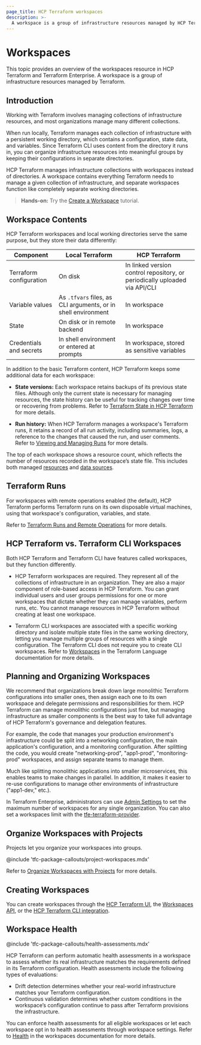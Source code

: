 ```yaml
---
page_title: HCP Terraform workspaces
description: >-
  A workspace is a group of infrastructure resources managed by HCP Terraform. Learn what workspaces contain, how they perform Terraform runs, and how to create and organize them.
---
```


# Workspaces

This topic provides an overview of the workspaces resource in HCP Terraform and Terraform Enterprise. A workspace is a group of infrastructure resources managed by Terraform.

## Introduction

Working with Terraform involves managing collections of infrastructure resources, and most organizations manage many different collections.

When run locally, Terraform manages each collection of infrastructure with a persistent working directory, which contains a configuration, state data, and variables. Since Terraform CLI uses content from the directory it runs in, you can organize infrastructure resources into meaningful groups by keeping their configurations in separate directories.

HCP Terraform manages infrastructure collections with workspaces instead of directories. A workspace contains everything Terraform needs to manage a given collection of infrastructure, and separate workspaces function like completely separate working directories.

> **Hands-on:** Try the [Create a Workspace](/terraform/tutorials/cloud-get-started/cloud-workspace-create) tutorial.

## Workspace Contents

HCP Terraform workspaces and local working directories serve the same purpose, but they store their data differently:

| Component               | Local Terraform                                               | HCP Terraform                                                            |
| ----------------------- | ------------------------------------------------------------- | -------------------------------------------------------------------------- |
| Terraform configuration | On disk                                                       | In linked version control repository, or periodically uploaded via API/CLI |
| Variable values         | As `.tfvars` files, as CLI arguments, or in shell environment | In workspace                                                               |
| State                   | On disk or in remote backend                                  | In workspace                                                               |
| Credentials and secrets | In shell environment or entered at prompts                    | In workspace, stored as sensitive variables                                |

In addition to the basic Terraform content, HCP Terraform keeps some additional data for each workspace:

- **State versions:** Each workspace retains backups of its previous state files. Although only the current state is necessary for managing resources, the state history can be useful for tracking changes over time or recovering from problems. Refer to [Terraform State in HCP Terraform](/terraform/cloud-docs/workspaces/state) for more details.

- **Run history:** When HCP Terraform manages a workspace's Terraform runs, it retains a record of all run activity, including summaries, logs, a reference to the changes that caused the run, and user comments. Refer to [Viewing and Managing Runs](/terraform/cloud-docs/workspaces/run/manage) for more details.

<!-- BEGIN: TFC:only name:managed-resources -->
The top of each workspace shows a resource count, which reflects the number of resources recorded in the workspace’s state file. This includes both managed [resources](/terraform/language/resources/syntax) and [data sources](/terraform/language/data-sources).
<!-- END: TFC:only name:managed-resources -->

## Terraform Runs

For workspaces with remote operations enabled (the default), HCP Terraform performs Terraform runs on its own disposable virtual machines, using that workspace's configuration, variables, and state.

Refer to [Terraform Runs and Remote Operations](/terraform/cloud-docs/workspaces/run/remote-operations) for more details.


## HCP Terraform vs. Terraform CLI Workspaces

Both HCP Terraform and Terraform CLI have features called workspaces, but they function differently.

- HCP Terraform workspaces are required. They represent all of the collections of infrastructure in an organization. They are also a major component of role-based access in HCP Terraform. You can grant individual users and user groups permissions for one or more workspaces that dictate whether they can manage variables, perform runs, etc. You cannot manage resources in HCP Terraform without creating at least one workspace.

- Terraform CLI workspaces are associated with a specific working directory and isolate multiple state files in the same working directory, letting you manage multiple groups of resources with a single configuration. The Terraform CLI does not require you to create CLI workspaces. Refer to [Workspaces](/terraform/language/state/workspaces) in the Terraform Language documentation for more details.

## Planning and Organizing Workspaces

We recommend that organizations break down large monolithic Terraform configurations into smaller ones, then assign each one to its own workspace and delegate permissions and responsibilities for them. HCP Terraform can manage monolithic configurations just fine, but managing infrastructure as smaller components is the best way to take full advantage of HCP Terraform's governance and delegation features.

For example, the code that manages your production environment's infrastructure could be split into a networking configuration, the main application's configuration, and a monitoring configuration. After splitting the code, you would create "networking-prod", "app1-prod", "monitoring-prod" workspaces, and assign separate teams to manage them.

Much like splitting monolithic applications into smaller microservices, this enables teams to make changes in parallel. In addition, it makes it easier to re-use configurations to manage other environments of infrastructure ("app1-dev," etc.).

In Terraform Enterprise, administrators can use [Admin Settings](/terraform/enterprise/api-docs/admin/settings) to set the maximum number of workspaces for any single organization. You can also set a workspaces limit with the [tfe-terraform-provider](https://registry.terraform.io/providers/hashicorp/tfe/latest/docs/resources/organization#workspace_limit).

## Organize Workspaces with Projects

Projects let you organize your workspaces into groups.

<!-- BEGIN: TFC:only name:pnp-callout -->
@include 'tfc-package-callouts/project-workspaces.mdx'
<!-- END: TFC:only name:pnp-callout -->

Refer to [Organize Workspaces with Projects](/terraform/cloud-docs/projects/manage) for more details.


## Creating Workspaces

You can create workspaces through the [HCP Terraform UI](/terraform/cloud-docs/workspaces/create), the [Workspaces API](/terraform/cloud-docs/api-docs/workspaces), or the [HCP Terraform CLI integration](/terraform/cli/cloud).

## Workspace Health

<!-- BEGIN: TFC:only name:pnp-callout -->
@include 'tfc-package-callouts/health-assessments.mdx'
<!-- END: TFC:only name:pnp-callout -->

HCP Terraform can perform automatic health assessments in a workspace to assess whether its real infrastructure matches the requirements defined in its Terraform configuration. Health assessments include the following types of evaluations:

- Drift detection determines whether your real-world infrastructure matches your Terraform configuration.
- Continuous validation determines whether custom conditions in the workspace’s configuration continue to pass after Terraform provisions the infrastructure.

You can enforce health assessments for all eligible workspaces or let each workspace opt in to health assessments through workspace settings. Refer to [Health](/terraform/cloud-docs/workspaces/health) in the workspaces documentation for more details.
